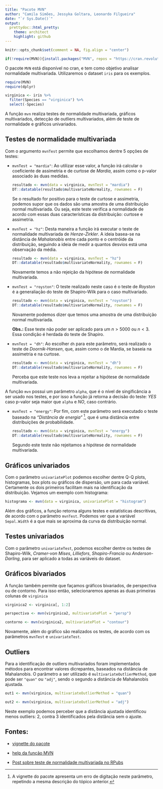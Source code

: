 ```yaml
---
title: "Pacote MVN"
author: "Camila Simões, Jessyka Goltara, Leonardo Filgueira"
date: "`r Sys.Date()`"
output:
  prettydoc::html_pretty:
    theme: architect
    highlight: github
---
```


```r
knitr::opts_chunk$set(comment = NA, fig.align = "center")

if(!require(MVN)){install.packages("MVN", repos = "https://cran.revolutionanalytics.com")}
```

O pacote `MVN` está disponível no cran, e tem como objetivo analisar normalidade multivariada. Utilizaremos o dataset `iris` para os exemplos.

```r
require(MVN)
require(dplyr)

virginica <- iris %>% 
  filter(Species == "virginica") %>% 
  select(-Species)
```

A função `mvn` realiza testes de normalidade multivariada, gráficos multivariados, detecção de outliers multivariados, além de teste de normalidade e gráficos univariados. 

## Testes de normalidade multivariada

Com o argumento `mvnTest` permite que escolhamos dentre 5 opções de testes:

- `mvnTest = "mardia"`: Ao utilizar esse valor, a função irá calcular o coeficiente de assimetria e de curtose de *Mardia*, assim como o p-valor associado às duas medidas.
    
    ```r
    resultado <- mvn(data = virginica, mvnTest = "mardia")
    DT::datatable(resultado$multivariateNormality, rownames = F)
    ```
    
    Se o resultado for positivo para o teste de curtose e assimetria, podemos supor que os dados são uma amostra de uma distribuição normal multivariada. Ou seja, este teste verifica a normalidade de acordo com essas duas características da distribuição: curtose e assimetria.

- `mvnTest = "hz"`: Desta maneira a função irá executar o teste de normalidade multivariada de *Henze-Zirkler*. A ideia basea-se na distância de *Mahalanobis* entre cada ponto e o centróide da distribuição, seguindo a ideia de medir a quantos desvios está uma observação da média.

    ```r
    resultado <- mvn(data = virginica, mvnTest = "hz")
    DT::datatable(resultado$multivariateNormality, rownames = F)  
    ```

    Novamente temos a não rejeição da hipótese de normalidade multivariada.
    
- `mvnTest = "royston"`: O teste realizado neste caso é o teste de *Royston* é a generaliação do teste de Shapiro-Wilk para o caso multivariado.

    ```r
    resultado <- mvn(data = virginica, mvnTest = "royston")
    DT::datatable(resultado$multivariateNormality, rownames = F)  
    ```

    Novamente podemos dizer que temos uma amostra de uma distribuição normal multivariada.
   
    **Obs.:** Esse teste não poder ser aplicado para um $n > 5000$ ou $n < 3$. Essa condição é herdada do teste de Shapiro.
    
- `mvnTest = "dh"`: Ao escolher `dh` para este parâmetro, será realizado o teste de *Doornik-Hansen*, que, assim como o de Mardia, se baseia na assimetria e na curtose.

    ```r
    resultado <- mvn(data = virginica, mvnTest = "dh")
    DT::datatable(resultado$multivariateNormality, rownames = F) 
    ```

    Perceba que este teste nos leva a rejeitar a hipótese de normalidade multivariada.
    
A função `mvn` possui um parâmetro `alpha`, que é o nível de singificância a ser usado nos testes, e por isso a função já retorna a decisão do teste: *YES* caso p-valor seja maior que `alpha` e *NO*, caso contrário.

- `mvnTest = "energy"`: Por fim, com este parâmetro será executado o teste baseado na *"Distância de energia"* [^1], que é uma distância entre distribuições de probabilidade.

    ```r
    resultado <- mvn(data = virginica, mvnTest = "energy")
    DT::datatable(resultado$multivariateNormality, rownames = F) 
    ```
    
    Segundo este teste não rejeitamos a hipótese de normalidade multivariada.

## Gráficos univariados

Com o parâmetro `univariatePlot` podemos escolher dentre Q-Q plots, histogramas, box plots ou gráficos de dispersão, um para cada variável. Certamente os dois primeiros facilitam mais na identificação da distribuição. Vejamos um exemplo com histograma:

```r
histograma <- mvn(data = virginica, univariatePlot = "histogram")
```

Além dos gráficos, a função retorna alguns testes e estatísticas descritivas, de acordo com o parâmetro `mvnTest`.
Podemos ver que a variável `Sepal.Width` é a que mais se aproxima da curva da distribuição normal.

## Testes univariados

Com o parâmetro `univariateTest`, podemos escolher dentre os testes de Shapiro-Wilk, *Cramer-von Mises*, *Lilliefors*, *Shapiro-Francia* ou *Anderson-Darling*, para ser aplicado a todas as variáveis do dataset.

## Gráficos bivariados

A função também permite que façamos gráficos bivariados, de perspectiva ou de contorno. Para isso então, selecionaremos apenas as duas primeiras colunas de `virginica`

```r
virginica2 <- virginica[, 1:2]

perspectiva <- mvn(virginica2, multivariatePlot = "persp")

contorno <- mvn(virginica2, multivariatePlot = "contour")
```

Novamente, além do gráfico são realizados os testes, de acordo com os parâmetros `mvnTest` e `univariateTest`.

## Outliers

Para a identificação de outliers multivariados foram implementados métodos para encontrar valores dicrepantes, baseados na distância de Mahalanobis. O parâmetro a ser utilizado é `multivariateOutlierMethod`, que pode ser `"quan"` ou `"adj"`, sendo o segundo a distância de Mahalanobis ajustada.

```r
out1 <- mvn(virginica, multivariateOutlierMethod = "quan")

out2 <- mvn(virginica, multivariateOutlierMethod = "adj")
```

Neste exemplo podemos perceber que a distância ajustada identificou menos outliers: 2, contra 3 identificados pela distância sem o ajuste.

[^1]: A vignette do pacote apresenta um erro de digitação neste parâmetro, repetindo a mesma descrição do tópico anterior.
    
## Fontes:

- [vignette do pacote](https://cran.r-project.org/web/packages/MVN/vignettes/MVN.pdf)

- [help da função MVN](https://www.rdocumentation.org/packages/MVN/versions/5.5/topics/mvn)

- [Post sobre teste de normalidade multivariada no RPubs](http://rstudio-pubs-static.s3.amazonaws.com/356739_a9ed8f3ccc9045bf937b35a7d6379f6b.html)